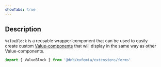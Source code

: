 ```yaml
---
showTabs: true
---
```


## Description

`ValueBlock` is a reusable wrapper component that can be used to easily create custom [Value-components](/uilib/extensions/forms/Value) that will display in the same way as other Value-components.

```jsx
import { ValueBlock } from '@dnb/eufemia/extensions/forms'
```
